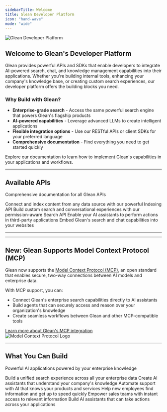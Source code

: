 ```yaml
---
sidebarTitle: Welcome
title: Glean Developer Platform
icon: "hand-wave"
mode: "wide"
---
```



<Frame>
<img src="https://cdn.prod.website-files.com/613513981b0efaf850830620/67dc5316d044bc388d75f40e_image1%20(11).webp" alt="Glean Developer Platform" />
</Frame>

## Welcome to Glean's Developer Platform

Glean provides powerful APIs and SDKs that enable developers to integrate AI-powered search, chat, and knowledge management capabilities into their applications. Whether you're building internal tools, enhancing your company's knowledge base, or creating custom search experiences, our developer platform offers the building blocks you need.

### Why Build with Glean?

- **Enterprise-grade search** - Access the same powerful search engine that powers Glean's flagship products
- **AI-powered capabilities** - Leverage advanced LLMs to create intelligent applications
- **Flexible integration options** - Use our RESTful APIs or client SDKs for your preferred language
- **Comprehensive documentation** - Find everything you need to get started quickly

Explore our documentation to learn how to implement Glean's capabilities in your applications and workflows.


---

## Available APIs

Comprehensive documentation for all Glean APIs

<CardGroup cols={2}>
    <Card title="Indexing API" icon="database" href="/indexing">
    Connect and index content from any data source with our powerful Indexing API
    </Card>
    <Card title="Client API" icon="users" href="/client">
    Build custom search and conversational experiences with our permission-aware Search API
    </Card>
    <Card title="Actions SDK" icon="bolt" href="/actions">
    Enable your AI assistants to perform actions in third-party applications
    </Card>
    <Card title="Web SDK" icon="window" href="/web">
    Embed Glean's search and chat capabilities into your websites
    </Card>
</CardGroup>

---

<GleanGo />

---

## New: Glean Supports Model Context Protocol (MCP)

<div class="flex mb-4 gap-6">
  <div class="mr-5">
    <p>
      Glean now supports the <a href="https://modelcontextprotocol.io/" target="_blank">Model Context Protocol (MCP)</a>,
      an open standard that enables secure, two-way connections between AI models and enterprise data.
    </p>
    <p>
      With MCP support, you can:
    </p>
    <ul>
      <li>Connect Glean's enterprise search capabilities directly to AI assistants</li>
      <li>Build agents that can securely access and reason over your organization's knowledge</li>
      <li>Create seamless workflows between Glean and other MCP-compatible tools</li>
    </ul>
    <a href="/mcp" className="button">Learn more about Glean's MCP integration</a>
  </div>
  <div class="flex items-center justify-center bg-white rounded-md p-6 border border-gray-100" style={{width: "45%"}}>
    <img
      src="https://avatars.githubusercontent.com/u/182288589?v=4"
      alt="Model Context Protocol Logo"
      style={{maxWidth: "150px", height: "auto"}}
    />
  </div>
</div>

---


## What You Can Build

Powerful AI applications powered by your enterprise knowledge

<CardGroup cols={3}>
    <Card title="Enterprise Search" icon="magnifying-glass">
    Build a unified search experience across all your enterprise data
    </Card>
    <Card title="Knowledge Assistants" icon="robot">
    Create AI assistants that understand your company's knowledge
    </Card>
    <Card title="Customer Support" icon="headset">
    Automate support with AI that knows your products and services
    </Card>
    <Card title="Employee Onboarding" icon="user-plus">
    Help new employees find information and get up to speed quickly
    </Card>
    <Card title="Sales Enablement" icon="briefcase">
    Empower sales teams with instant access to relevant information
    </Card>
    <Card title="Workflow Automation" icon="gears">
    Build AI assistants that can take actions across your applications
    </Card>
</CardGroup>
